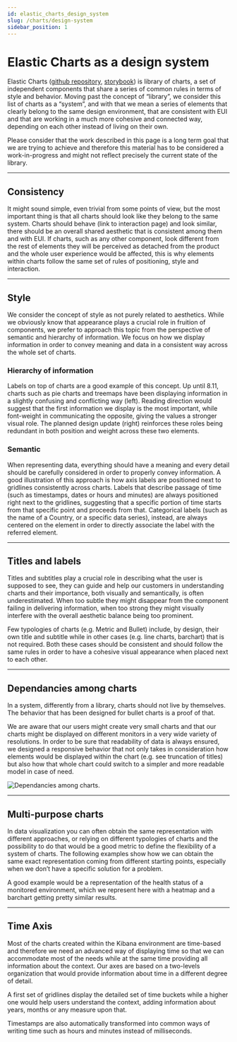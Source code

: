 ```yaml
---
id: elastic_charts_design_system
slug: /charts/design-system
sidebar_position: 1
---
```


# Elastic Charts as a design system

Elastic Charts ([github repository](https://github.com/elastic/elastic-charts), [storybook](https://elastic.github.io/elastic-charts/?path=/story/annotations-lines--x-continuous-domain&globals=theme:light)) is library of charts, a set of independent components that share a series of common rules in terms of style and behavior.
Moving past the concept of “library”, we consider this list of charts as a “system”, and with that we mean a series of elements that clearly belong to the same design environment, that are consistent with EUI and that are working in a much more cohesive and connected way, depending on each other instead of living on their own.

Please consider that the work described in this page is a long term goal that we are trying to achieve and therefore this material has to be considered a work-in-progress and might not reflect precisely the current state of the library.

---

## Consistency

It might sound simple, even trivial from some points of view, but the most important thing is that all charts should look like they belong to the same system. Charts should behave (link to interaction page) and look similar, there should be an overall shared aesthetic that is consistent among them and with EUI.
If charts, such as any other component, look different from the rest of elements they will be perceived as detached from the product and the whole user experience would be affected, this is why elements within charts follow the same set of rules of positioning, style and interaction.

<FigmaEmbed url="https://www.figma.com/file/aOhpp2CK5tZTGxerdklavR/Elastic-Charts-as-a-Design-System-%5B220%5D?type=design&node-id=1713-24059&mode=design&t=k01qLYeiGwXgx47y-4"
    title="Library consistency."
/>

---

## Style

We consider the concept of style as not purely related to aesthetics. While we obviously know that appearance plays a crucial role in fruition of components, we prefer to approach this topic from the perspective of semantic and hierarchy of information. We focus on how we display information in order to convey meaning and data in a consistent way across the whole set of charts.

### Hierarchy of information

Labels on top of charts are a good example of this concept. Up until 8.11, charts such as pie charts and treemaps have been displaying information in a slightly confusing and conflicting way (left). Reading direction would suggest that the first information we display is the most important, while font-weight in communicating the opposite, giving the values a stronger visual role. The planned design update (right) reinforces these roles being redundant in both position and weight across these two elements.

<FigmaEmbed url="https://www.figma.com/file/aOhpp2CK5tZTGxerdklavR/Elastic-Charts-as-a-Design-System-%5B220%5D?type=design&node-id=2301-2073&mode=design&t=k01qLYeiGwXgx47y-4"
    title="Hierarchy of information."
/>

### Semantic

When representing data, everything should have a meaning and every detail should be carefully considered in order to properly convey information. A good illustration of this approach is how axis labels are positioned next to gridlines consistently across charts.
Labels that describe passage of time (such as timestamps, dates or hours and minutes) are always positioned right next to the gridlines, suggesting that a specific portion of time starts from that specific point and proceeds from that.
Categorical labels (such as the name of a Country, or a specific data series), instead, are always centered on the element in order to directly associate the label with the referred element.

<FigmaEmbed url="https://www.figma.com/file/aOhpp2CK5tZTGxerdklavR/Elastic-Charts-as-a-Design-System-%5B220%5D?type=design&node-id=1732-43337&mode=design&t=k01qLYeiGwXgx47y-4"
    title="Charts semantics."
/>

---

## Titles and labels

Titles and subtitles play a crucial role in describing what the user is supposed to see, they can guide and help our customers in understanding charts and their importance, both visually and semantically, is often underestimated. When too subtle they might disappear from the component failing in delivering information, when too strong they might visually interfere with the overall aesthetic balance being too prominent.

Few typologies of charts (e.g. Metric and Bullet) include, by design, their own title and subtitle while in other cases (e.g. line charts, barchart) that is not required. Both these cases should be consistent and should follow the same rules in order to have a cohesive visual appearance when placed next to each other.

<FigmaEmbed url="https://www.figma.com/file/aOhpp2CK5tZTGxerdklavR/Elastic-Charts-as-a-Design-System-%5B220%5D?type=design&node-id=1732-45544&mode=design&t=k01qLYeiGwXgx47y-4"
    title="titles and labels."
/>

---

## Dependancies among charts

In a system, differently from a library, charts should not live by themselves. The behavior that has been designed for bullet charts is a proof of that.

We are aware that our users might create very small charts and that our charts might be displayed on different monitors in a very wide variety of resolutions. In order to be sure that readability of data is always ensured, we designed a responsive behavior that not only takes in consideration how elements would be displayed within the chart (e.g. see truncation of titles) but also how that whole chart could switch to a simpler and more readable model in case of need.

![Dependancies among charts.](./dependancies_among_charts.gif "Dependancies among charts.")

---

## Multi-purpose charts

In data visualization you can often obtain the same representation with different approaches, or relying on different typologies of charts and the possibility to do that would be a good metric to define the flexibility of a system of charts. The following examples show how we can obtain the same exact representation coming from different starting points, especially when we don’t have a specific solution for a problem.

A good example would be a representation of the health status of a monitored environment, which we represent here with a heatmap and a barchart getting pretty similar results.

<FigmaEmbed url="https://www.figma.com/file/aOhpp2CK5tZTGxerdklavR/Elastic-Charts-as-a-Design-System-%5B220%5D?type=design&node-id=1701-19998&mode=design&t=k01qLYeiGwXgx47y-4"
    title="Multi-purpose charts."
/>

---

## Time Axis

Most of the charts created within the Kibana environment are time-based and therefore we need an advanced way of displaying time so that we can accommodate most of the needs while at the same time providing all information about the context. Our axes are based on a two-levels organization that would provide information about time in a different degree of detail.

A first set of gridlines display the detailed set of time buckets while a higher one would help users understand the context, adding information about years, months or any measure upon that.

Timestamps are also automatically transformed into common ways of writing time such as hours and minutes instead of milliseconds.

<FigmaEmbed url="https://www.figma.com/file/aOhpp2CK5tZTGxerdklavR/Elastic-Charts-as-a-Design-System-%5B220%5D?type=design&node-id=1732-43797&mode=design&t=k01qLYeiGwXgx47y-4"
    title="Time axis."
/>
